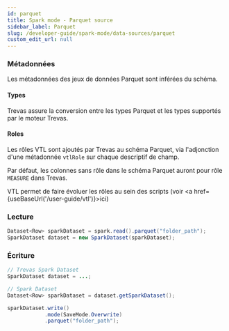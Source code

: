 ```yaml
---
id: parquet
title: Spark mode - Parquet source
sidebar_label: Parquet
slug: /developer-guide/spark-mode/data-sources/parquet
custom_edit_url: null
---
```



### Métadonnées

Les métadonnées des jeux de données Parquet sont inférées du schéma.

#### Types

Trevas assure la conversion entre les types Parquet et les types supportés par le moteur Trevas.

#### Roles

Les rôles VTL sont ajoutés par Trevas au schéma Parquet, via l'adjonction d'une métadonnée `vtlRole` sur chaque descriptif de champ.

Par défaut, les colonnes sans rôle dans le schéma Parquet auront pour rôle `MEASURE` dans Trevas.

VTL permet de faire évoluer les rôles au sein des scripts (voir <a href={useBaseUrl('/user-guide/vtl')}>ici</a>)

### Lecture

```java
Dataset<Row> sparkDataset = spark.read().parquet("folder_path");
SparkDataset dataset = new SparkDataset(sparkDataset);
```

### Écriture

```java
// Trevas Spark Dataset
SparkDataset dataset = ...;

// Spark Dataset
Dataset<Row> sparkDataset = dataset.getSparkDataset();

sparkDataset.write()
            .mode(SaveMode.Overwrite)
            .parquet("folder_path");
```
